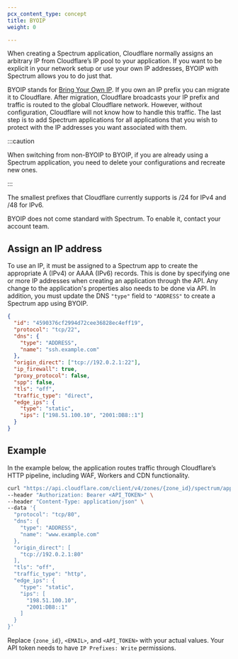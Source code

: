 ```yaml
---
pcx_content_type: concept
title: BYOIP
weight: 0

---
```


When creating a Spectrum application, Cloudflare normally assigns an arbitrary IP from Cloudflare’s IP pool to your application. If you want to be explicit in your network setup or use your own IP addresses, BYOIP with Spectrum allows you to do just that.

BYOIP stands for [Bring Your Own IP](/byoip/). If you own an IP prefix you can migrate it to Cloudflare. After migration, Cloudflare broadcasts your IP prefix and traffic is routed to the global Cloudflare network. However, without configuration, Cloudflare will not know how to handle this traffic. The last step is to add Spectrum applications for all applications that you wish to protect with the IP addresses you want associated with them.

:::caution


When switching from non-BYOIP to BYOIP, if you are already using a Spectrum application, you need to delete your configurations and recreate new ones.


:::

The smallest prefixes that Cloudflare currently supports is /24 for IPv4 and /48 for IPv6.

BYOIP does not come standard with Spectrum. To enable it, contact your account team.

## Assign an IP address

To use an IP, it must be assigned to a Spectrum app to create the appropriate A (IPv4) or AAAA (IPv6) records. This is done by specifying one or more IP addresses when creating an application through the API. Any change to the application's properties also needs to be done via API. In addition, you must update the DNS `"type"` field to `"ADDRESS"` to create a Spectrum app using BYOIP.

```json
{
  "id": "4590376cf2994d72cee36828ec4eff19",
  "protocol": "tcp/22",
  "dns": {
    "type": "ADDRESS",
    "name": "ssh.example.com"
  },
  "origin_direct": ["tcp://192.0.2.1:22"],
  "ip_firewall": true,
  "proxy_protocol": false,
  "spp": false,
  "tls": "off",
  "traffic_type": "direct",
  "edge_ips": {
    "type": "static",
    "ips": ["198.51.100.10", "2001:DB8::1"]
  }
}
```

## Example

In the example below, the application routes traffic through Cloudflare’s HTTP pipeline, including WAF, Workers and CDN functionality.

```bash
curl "https://api.cloudflare.com/client/v4/zones/{zone_id}/spectrum/apps" \
--header "Authorization: Bearer <API_TOKEN>" \
--header "Content-Type: application/json" \
--data '{
  "protocol": "tcp/80",
  "dns": {
    "type": "ADDRESS",
    "name": "www.example.com"
  },
  "origin_direct": [
    "tcp://192.0.2.1:80"
  ],
  "tls": "off",
  "traffic_type": "http",
  "edge_ips": {
    "type": "static",
    "ips": [
      "198.51.100.10",
      "2001:DB8::1"
    ]
  }
}'
```

Replace `{zone_id}`, `<EMAIL>`, and `<API_TOKEN>` with your actual values. Your API token needs to have `IP Prefixes: Write` permissions.
